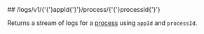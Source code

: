 
<MethodPill method="get" />
## /logs/v1/{'{'}appId{'}'}/process/{'{'}processId{'}'}

Returns a stream of logs for a [process](https://hathora.dev/docs/concepts/hathora-entities#process) using `appId` and `processId`.